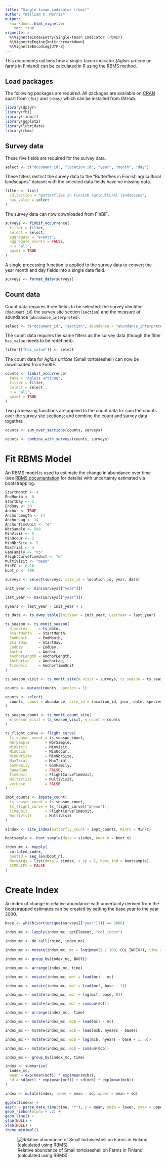 ```yaml
---
title: "Single-taxon indicator (rbms)"
author: "William K. Morris"
output: 
  rmarkdown::html_vignette:
    toc: true
vignette: >
  %\VignetteIndexEntry{Single-taxon indicator (rbms)}
  %\VignetteEngine{knitr::rmarkdown}
  %\VignetteEncoding{UTF-8}
---
```




This documents outlines how a single-taxon indicator (_Aglais urticae_
on farms in Finland) can be calculated in R using the RBMS method.

## Load packages

The following packages are required. All packages are available on
[CRAN](https://cran.r-project.org/) apart from `{fbi}` and `{rbms}` which can be
installed from GitHub.


```r
library(dplyr)
library(fbi)
library(finbif)
library(ggplot2)
library(lubridate)
library(rbms)
```

## Survey data

These five fields are required for the survey data.


```r
select <- c("document_id", "location_id", "year", "month", "day")
```

These filters restrict the survey data to the "Butterflies in Finnish
agricultural landscapes" dataset with the selected data fields have no missing
data.


```r
filter <- list(
  collection = "Butterflies in Finnish agricultural landscapes",
  has_value = select
)
```

The survey data can now downloaded from FinBIF.


```r
surveys <- finbif_occurrence(
  filter = filter,
  select = select,
  aggregate = "events",
  aggregate_counts = FALSE,
  n = "all",
  quiet = TRUE
)
```


A single processing function is applied to the survey data to convert the year
month and day fields into a single date field.


```r
surveys <- format_date(surveys)
```

## Count data

Count data requires three fields to be selected: the survey identifier
(`document_id`) the survey site section (`section`) and the measure of abundance
(`abundance_interpreted`).


```r
select <- c("document_id", "section", abundance = "abundance_interpreted")
```

The count data requires the same filters as the survey data (though the filter
`has_value` needs to be redefined).


```r
filter[["has_value"]] <- select
```

The count data for _Aglais urticae_ (Small tortoiseshell) can now be downloaded
from FinBIF.


```r
counts <- finbif_occurrence(
  taxa = "Aglais urticae",
  filter = filter,
  select = select ,
  n = "all",
  quiet = TRUE
)
```

Two processing functions are applied to the count data to: sum the counts
over the survey site sections; and combine the count and survey data together.


```r
counts <- sum_over_sections(counts, surveys)

counts <- combine_with_surveys(counts, surveys)
```

# Fit RBMS Model

An RBMS model is used to estimate the change in abundance over time (see 
[RBMS documentation
](https://retoschmucki.github.io/rbms/articles/Get_Started_2.html) for details)
with uncertainty estimated via bootstrapping.


```r
StartMonth <- 4
EndMonth <- 9
StartDay <- 1
EndDay <- 30
Anchor <- TRUE
AnchorLength <- 14
AnchorLag <- 14
AnchorTimeUnit <- "d"
NbrSample <- 500
MinVisit <- 5
MinOccur <- 2
MinNbrSite <- 5
MaxTrial <- 4
GamFamily <- "nb"
FlightCurveTimeUnit <- "w"
MultiVisit <- "mean"
MinFC <- 0.10
boot_n <- 200

surveys <- select(surveys, site_id = location_id, year, date)

init_year <- min(surveys[["year"]])

last_year <- max(surveys[["year"]])

nyears <- last_year - init_year + 1

ts_date <- ts_dwmy_table(InitYear = init_year, LastYear = last_year)

ts_season <- ts_monit_season(
  d_series     = ts_date,
  StartMonth   = StartMonth,
  EndMonth     = EndMonth,
  StartDay     = StartDay,
  EndDay       = EndDay,
  Anchor       = Anchor,
  AnchorLength = AnchorLength,
  AnchorLag    = AnchorLag,
  TimeUnit     = AnchorTimeUnit
)

ts_season_visit <- ts_monit_site(m_visit = surveys, ts_season = ts_season)

counts <- mutate(counts, species = 1)

counts <- select(
  counts, count = abundance, site_id = location_id, year, date, species
)

ts_season_count <- ts_monit_count_site(
  m_season_visit = ts_season_visit, m_count = counts
)

ts_flight_curve <- flight_curve(
  ts_season_count = ts_season_count,
  NbrSample       = NbrSample,
  MinVisit        = MinVisit,
  MinOccur        = MinOccur,
  MinNbrSite      = MinNbrSite,
  MaxTrial        = MaxTrial,
  GamFamily       = GamFamily,
  SpeedGam        = FALSE,
  TimeUnit        = FlightCurveTimeUnit,
  MultiVisit      = MultiVisit,
  verbose         = FALSE
)

impt_counts <- impute_count(
  ts_season_count = ts_season_count,
  ts_flight_curve = ts_flight_curve[["pheno"]],
  TimeUnit        = FlightCurveTimeUnit,
  MultiVisit      = MultiVisit
)

sindex <- site_index(butterfly_count = impt_counts, MinFC = MinFC)

bootsample <- boot_sample(data = sindex, boot_n = boot_n)

index_mc <- mapply(
  collated_index,
  bootID = seq_len(boot_n),
  MoreArgs = list(data = sindex, s_sp = 1, boot_ind = bootsample),
  SIMPLIFY = FALSE
)
```

# Create Index

An index of change in relative abundance with uncertainty derived from the
bootstrapped estimates can be created by setting the base year to the year 2000.


```r
base <- which(sort(unique(surveys[["year"]])) == 2000)

index_mc <- lapply(index_mc, getElement, "col_index")

index_mc <- do.call(rbind, index_mc)

index_mc <- mutate(index_mc, mc = log(pmax(1 / 100, COL_INDEX)), time = M_YEAR)

index_mc <- group_by(index_mc, BOOTi)

index_mc <- arrange(index_mc, time)

index_mc <- mutate(index_mc, mcf = lead(mc) - mc)

index_mc <- mutate(index_mc, mcf = lead(mcf, base - 1))

index_mc <- mutate(index_mc, mcf = lag(mcf, base, 0))

index_mc <- mutate(index_mc, mcf = cumsum(mcf))

index_mc <- arrange(index_mc, -time)

index_mc <- mutate(index_mc, mcb = lead(mc) - mc)

index_mc <- mutate(index_mc, mcb = lead(mcb, nyears - base))

index_mc <- mutate(index_mc, mcb = lag(mcb, nyears - base + 1, 0))

index_mc <- mutate(index_mc, mcb = cumsum(mcb))

index_mc <- group_by(index_mc, time)

index <- summarise(
  index_mc,
  mean = exp(mean(mcf)) * exp(mean(mcb)),
  sd = sd(mcf) * exp(mean(mcf)) + sd(mcb) * exp(mean(mcb))
)

index <- mutate(index, lower = mean - sd, upper = mean + sd)
```


```r
ggplot(index) +
aes(x = parse_date_time(time, "Y"), y = mean, ymin = lower, ymax = upper) +
geom_ribbon(alpha = .2) +
geom_line() +
ylab(NULL) +
xlab(NULL) +
theme_minimal()
```

![Relative abundance of Small tortoiseshell on Farms in Finland (calculated using RBMS)](figure/plot-single-taxon-rbms-1.png)
